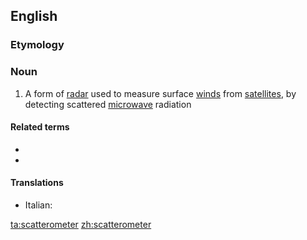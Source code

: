 ==English==

===Etymology===
{{af|en|scatter|-o-|-meter}}

===Noun===
{{wikipedia}}
{{en-noun}}

# A form of [[radar]] used to measure surface [[wind]]s from [[satellite]]s, by detecting scattered [[microwave]] radiation

====Related terms====
* {{l|en|scatterometric}}
* {{l|en|scatterometry}}

====Translations====
{{trans-top|radar for mearsuing surface winds}}
* Italian: {{t|it|scatterometro|m}}
{{trans-mid}}
{{trans-bottom}}

[[ta:scatterometer]]
[[zh:scatterometer]]